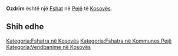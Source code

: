 {{Fshat në Kosovës
 | Emri                = Ozdrim
| sqi_N_name = Ozdrim
| sqi_N_FULL_NAME_RO = Ozdrim
| sqi_N_FULL_NAME_ND_RO = Ozdrim
| sqi_N_SORT_NAME_RG = OZDRIM
| sqi_N_FULL_NAME_RG = Ozdrim
| sqi_N_FULL_NAME_ND_RG = Ozdrim
| sqi_V_name = Orzim
| sqi_V_FULL_NAME_RO = Orzim
| sqi_V_FULL_NAME_ND_RO = Orzim
| sqi_V_SORT_NAME_RG = ORZIM
| sqi_V_FULL_NAME_RG = Orzim
| sqi_V_FULL_NAME_ND_RG = Orzim
| srp_N_name = Ozrim
| srp_N_FULL_NAME_RO = Ozrim
| srp_N_FULL_NAME_ND_RO = Ozrim
| srp_N_SORT_NAME_RG = OZRIM
| srp_N_FULL_NAME_RG = Ozrim
| srp_N_FULL_NAME_ND_RG = Ozrim
| srp_NS_name = Озрим
| srp_NS_FULL_NAME_RO = Озрим
| srp_NS_FULL_NAME_ND_RO = Озрим
| srp_NS_SORT_NAME_RG = ОЗРИМ
| srp_NS_FULL_NAME_RG = Озрим
| srp_NS_FULL_NAME_ND_RG = Озрим
| std_V_name = Osdrin
| std_V_FULL_NAME_RO = Osdrin Orzin
| std_V_FULL_NAME_ND_RO = Osdrin Orzin
| std_V_SORT_NAME_RG = OSDRIN ORZIN
| std_V_FULL_NAME_RG = Osdrin Orzin
| std_V_FULL_NAME_ND_RG = Osdrin Orzin

 | Emri (Rasa dhanore) = 
 | Figura              = 
 | Shteti              = Kosovo
 | Komuna              = Pejë
 | Kodi postar         = 
 | Sipërfaqja          = 

 | Popullsia           = 

 | Regj. i popullsisë  = 
 | Dend. e popullsisë  = 
 | Faqja zyrtare       = 
 <!--- Koordinatat ----> 
 | Gjerësia            = 42.701389
 | Gjatësia            = 20.380278
 | Lartësia            = 
}}
'''Ozdrim''' është një [[Fshat]] në [[Pejë]] të [[Kosovës]].

<!-- == Gjeografia == -->
<!-- == Historia == -->
<!-- == Demografia == -->
== Shih edhe ==
{{Komuna Pejë}}
{{Kosovo-Administrata-Cung}}

[[Kategoria:Fshatra në Kosovës]]
[[Kategoria:Fshatra në Kommunes Pejë]]
[[Kategoria:Vendbanime në Kosovës]]